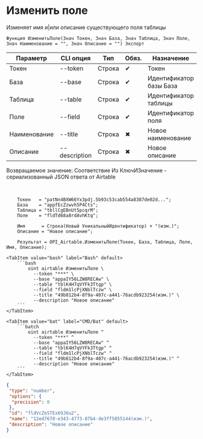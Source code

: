 ﻿---
sidebar_position: 2
---


# Изменить поле
 Изменяет имя и|или описание существующего поля таблицы



`Функция ИзменитьПоле(Знач Токен, Знач База, Знач Таблица, Знач Поле, Знач Наименование = "", Знач Описание = "") Экспорт`

  | Параметр | CLI опция | Тип | Обяз. | Назначение |
  |-|-|-|-|-|
  | Токен | --token | Строка | &#x2714; | Токен |
  | База | --base | Строка | &#x2714; | Идентификатор базы База |
  | Таблица | --table | Строка | &#x2714; | Идентификатор таблицы |
  | Поле | --field | Строка | &#x2714; | Идентификатор поля |
  | Наименование | --title | Строка | &#x2716; | Новое наименование |
  | Описание | --description | Строка | &#x2716; | Новое описание |

  
  Возвращаемое значение:   Соответствие Из КлючИЗначение - сериализованный JSON ответа от Airtable

<br/>




```bsl title="Пример использования для 1С:Предприятие/OneScript"
    Токен   = "patNn4BXW66Yx3pdj.5b93c53cab554a8387de02d...";
    База    = "appfEcZzwvh5P4Cts";
    Таблица = "tbllCgEBnUt5pcqrM";
    Поле    = "fldTd68a8rdAvhKtq";

    Имя      = Строка(Новый УникальныйИдентификатор) + "(изм.)";
    Описание = "Новое описание";

    Результат = OPI_Airtable.ИзменитьПоле(Токен, База, Таблица, Поле, Имя, Описание);
```
    

 <Tabs>
  
    <TabItem value="bash" label="Bash" default>
        ```bash
            oint airtable ИзменитьПоле \
              --token "***" \
              --base "appaIY56LZW8RECAw" \
              --table "tblK4H7qVYFk3Ttgp" \
              --field "fldm1lcPjXNblTczw" \
              --title "49b812b4-8f9a-407c-a441-76acdb923254(изм.)" \
              --description "Новое описание"
        ```
    </TabItem>
  
    <TabItem value="bat" label="CMD/Bat" default>
        ```batch
            oint airtable ИзменитьПоле ^
              --token "***" ^
              --base "appaIY56LZW8RECAw" ^
              --table "tblK4H7qVYFk3Ttgp" ^
              --field "fldm1lcPjXNblTczw" ^
              --title "49b812b4-8f9a-407c-a441-76acdb923254(изм.)" ^
              --description "Новое описание"
        ```
    </TabItem>
</Tabs>


```json title="Результат"
{
 "type": "number",
 "options": {
  "precision": 0
 },
 "id": "fldVcZeSTEx69J6u2",
 "name": "12ed7670-e343-4773-87b4-de3ff5855144(изм.)",
 "description": "Новое описание"
}
```
